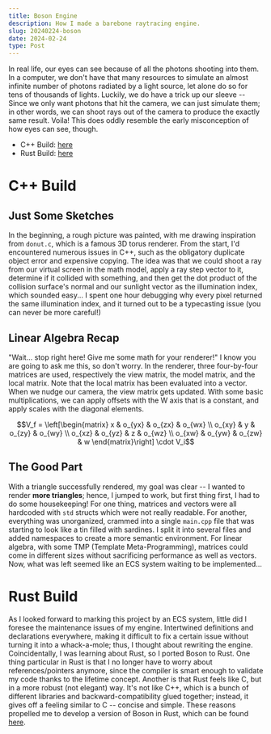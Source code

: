 ```yaml
---
title: Boson Engine
description: How I made a barebone raytracing engine.
slug: 20240224-boson
date: 2024-02-24
type: Post
---
```


In real life, our eyes can see because of all the photons shooting into them. In a computer, we don't have that many resources to simulate
an almost infinite number of photons radiated by a light source, let alone do so for tens of thousands of lights. Luckily, we do have a trick
up our sleeve -- Since we only want photons that hit the camera, we can just simulate them; in other words, we can shoot rays out of the camera
to produce the exactly same result. Voila! This does oddly resemble the early misconception of how eyes can see, though.

- C++ Build: [here](https://github.com/algasami/BOSON)
- Rust Build: [here](https://github.com/algasami/boson-rust)

# C++ Build

## Just Some Sketches

In the beginning, a rough picture was painted, with me drawing inspiration from `donut.c`, which is a famous 3D torus renderer. From the start, I'd
encountered numerous issues in C++, such as the obligatory duplicate object error and expensive copying. The idea was that we could shoot a ray from
our virtual screen in the math model, apply a ray step vector to it, determine if it collided with something, and then get the dot product of the
collision surface's normal and our sunlight vector as the illumination index, which sounded easy... I spent one hour debugging why every pixel returned
the same illumination index, and it turned out to be a typecasting issue (you can never be more careful!)

## Linear Algebra Recap

"Wait... stop right here! Give me some math for your renderer!" I know you are going to ask me this, so don't worry. In the renderer, three four-by-four
matrices are used, respectively the view matrix, the model matrix, and the local matrix. Note that the local matrix has been evaluated into a vector.
When we nudge our camera, the view matrix gets updated. With some basic multiplications, we can apply offsets with the W axis that is a constant, and
apply scales with the diagonal elements.

```math
V_f =
\left[\begin{matrix}
x       &   o_{yx}  &   o_{zx}     &   o_{wx} \\
o_{xy}  &   y       &   o_{zy}     &   o_{wy} \\
o_{xz}  &   o_{yz}  &   z          &   o_{wz} \\
o_{xw}   &   o_{yw}  &   o_{zw}     &   w
\end{matrix}\right] \cdot V_i
```

## The Good Part

With a triangle successfully rendered, my goal was clear -- I wanted to render **more triangles**; hence, I jumped to work, but first thing first, I had
to do some housekeeping! For one thing, matrices and vectors were all hardcoded with `std` structs which were not really readable. For another, everything
was unorganized, crammed into a single `main.cpp` file that was starting to look like a tin filled with sardines. I split it into several files and added namespaces
to create a more semantic environment. For linear algebra, with some TMP (Template Meta-Programming), matrices could come in different sizes without sacrificing
performance as well as vectors. Now, what was left seemed like an ECS system waiting to be implemented...

# Rust Build

As I looked forward to marking this project by an ECS system, little did I foresee the maintenance issues of my engine. Intertwined definitions and declarations
everywhere, making it difficult to fix a certain issue without turning it into a whack-a-mole; thus, I thought about rewriting the engine. Coincidentally, I was
learning about Rust, so I ported Boson to Rust. One thing particular in Rust is that I no longer have to worry about references/pointers anymore, since the compiler
is smart enough to validate my code thanks to the lifetime concept. Another is that Rust feels like C, but in a more robust (not elegant) way. It's not like C++,
which is a bunch of different libraries and backward-compatibility glued together; instead, it gives off a feeling similar to C -- concise and simple. These reasons
propelled me to develop a version of Boson in Rust, which can be found [here](https://github.com/algasami/boson-rust).
